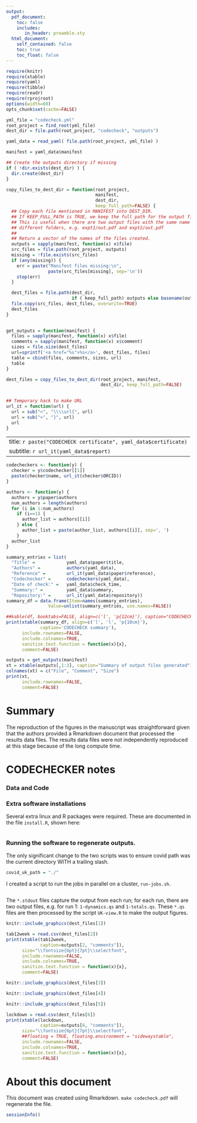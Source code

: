 ```yaml
---
output:
  pdf_document:
    toc: false
    includes:
       in_header: preamble.sty
  html_document:
    self_contained: false
    toc: true
    toc_float: false
---
```



\centerline{\includegraphics[width=4cm]{codecheck_logo.pdf}}

\vspace*{2cm}


```r
require(knitr)
require(xtable)
require(yaml)
require(tibble)
require(readr)
require(rprojroot)
options(width=60)
opts_chunk$set(cache=FALSE)

yml_file = "codecheck.yml"
root_project = find_root(yml_file)
dest_dir = file.path(root_project, "codecheck", "outputs")

yaml_data = read_yaml( file.path(root_project, yml_file) )

manifest = yaml_data$manifest

## Create the outputs directory if missing
if ( !dir.exists(dest_dir) ) {
  dir.create(dest_dir)
}

copy_files_to_dest_dir = function(root_project,
                                  manifest,
                                  dest_dir,
                                  keep_full_path=FALSE) {
  ## Copy each file mentioned in MANIFEST into DEST_DIR.
  ## If KEEP_FULL_PATH is TRUE, we keep the full path for the output files.
  ## This is useful when there are two output files with the same name in
  ## different folders, e.g. expt1/out.pdf and expt2/out.pdf
  ##
  ## Return a vector of the names of the files created.
  outputs = sapply(manifest, function(x) x$file)
  src_files = file.path(root_project, outputs)
  missing = !file.exists(src_files)
  if (any(missing)) {
    err = paste("Manifest files missing:\n",
                paste(src_files[missing], sep='\n'))
    stop(err)
  }

  dest_files = file.path(dest_dir,
                         if ( keep_full_path) outputs else basename(outputs))
  file.copy(src_files, dest_files, overwrite=TRUE)
  dest_files
}

  
get_outputs = function(manifest) {
  files = sapply(manifest, function(x) x$file)
  comments = sapply(manifest, function(x) x$comment)
  sizes = file.size(dest_files)
  url=sprintf('<a href="%s">%s</a>', dest_files, files)
  table = cbind(files, comments, sizes, url)
  table
}

dest_files = copy_files_to_dest_dir(root_project, manifest,
                                    dest_dir, keep_full_path=FALSE)
                                    
```


```r
## Temporary hack to make URL
url_it = function(url) {
  url = sub("<", "\\\\url{", url)
  url = sub(">", "}", url)
  url
}
```

---
title: `r paste("CODECHECK certificate", yaml_data$certificate)`
subtitle: `r url_it(yaml_data$report)`
---


```r
codecheckers <- function(y) {
  checker = y$codechecker[[1]]
  paste(checker$name, url_it(checker$ORCID))
}

authors <- function(y) {
  authors = y$paper$authors
  num_authors = length(authors)
  for (i in 1:num_authors)
    if (i==1) {
      author_list = authors[[i]]
    } else {
      author_list = paste(author_list, authors[[i]], sep=', ')
    }
  author_list
}

```

```r
summary_entries = list(
  "Title" =            yaml_data$paper$title,
  "Authors" =          authors(yaml_data),
  "Reference" =        url_it(yaml_data$paper$reference),
  "Codechecker" =      codecheckers(yaml_data),
  "Date of check:" =   yaml_data$check_time,
  "Summary:" =         yaml_data$summary,
  "Repository:" =      url_it(yaml_data$repository))
summary_df = data.frame(Item=names(summary_entries),
                Value=unlist(summary_entries, use.names=FALSE))
```


```r
##kable(df, booktabs=FALSE, align=c('l', 'p{12cm}'), caption="CODECHECK Summary")
print(xtable(summary_df, align=c('l', 'l', 'p{10cm}'),
             caption='CODECHECK summary'),
      include.rownames=FALSE,
      include.colnames=TRUE,
      sanitize.text.function = function(x){x},
      comment=FALSE)
```


```r
outputs = get_outputs(manifest)
xt = xtable(outputs[,1:3], caption="Summary of output files generated")
colnames(xt) = c("File", "Comment", "Size")
print(xt,
      include.rownames=FALSE,
      comment=FALSE)
```


# Summary

The reproduction of the figures in the manuscript was straightforward
given that the authors provided a Rmarkdown document that processed
the results data files.  The results data files were not independently
reproduced at this stage because of the long compute time.



\clearpage

# CODECHECKER notes


### Data and Code


### Extra software installations


Several extra linux and R packages were required.  These are
documented in the file `install.R`, shown here:

```r
```



### Running the software to regenerate outputs.

The only significant change to the two scripts was to ensure covid
path was the current directory WITH a trailing slash.

```r
covid_uk_path = "./"
```


I created a script to run the jobs in parallel on a cluster, `run-jobs.sh`.

```bash
```

\setcounter{table}{0}
\setcounter{figure}{0}
\captionsetup[table]{labelformat=addC}
\captionsetup[figure]{labelformat=addC}


The `*.stdout` files capture the output from each run; for each run,
there are two output files, e.g. for run 1: `1-dynamics.qs` and
`1-totals.qs`.  These `*.qs` files are then processed by the script
`UK-view.R` to make the output figures.

\clearpage
```r
knitr::include_graphics(dest_files[1])
```

\clearpage


<!-- The tables are quite wide, so we reduce the font size so that we -->
<!-- can fit onto the page; could also use sidewaystable but that is a -->
<!-- bit clunky. -->
```r
tab12week = read.csv(dest_files[2])
print(xtable(tab12week, 
             caption=outputs[2, "comments"]),
      size="\\fontsize{6pt}{7pt}\\selectfont",
      include.rownames=FALSE,
      include.colnames=TRUE,
      sanitize.text.function = function(x){x},
      comment=FALSE)
```

\clearpage
```r
knitr::include_graphics(dest_files[3])
```

\clearpage
```r
knitr::include_graphics(dest_files[4])
```

\clearpage
```r
knitr::include_graphics(dest_files[5])
```


\clearpage

```r
lockdown = read.csv(dest_files[6])
print(xtable(lockdown, 
             caption=outputs[6, "comments"]),
      size="\\fontsize{6pt}{7pt}\\selectfont",
      ##floating = TRUE, floating.environment = "sidewaystable",
      include.rownames=FALSE,
      include.colnames=TRUE,
      sanitize.text.function = function(x){x},
      comment=FALSE)
```





\clearpage
# About this document

This document was created using Rmarkdown.  `make codecheck.pdf` will
regenerate the file.

```r
sessionInfo()
```




<!-- 
  rmarkdown::render("davies2020-codecheck.Rmd", output_format="pdf_document") 
  -->
